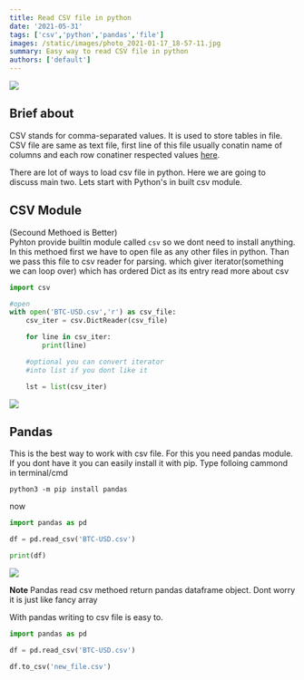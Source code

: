 ```yaml
---
title: Read CSV file in python
date: '2021-05-31'
tags: ['csv','python','pandas','file']
images: /static/images/photo_2021-01-17_18-57-11.jpg
summary: Easy way to read CSV file in python
authors: ['default']
---
```


![](/static/images/read_csv_file-min.png)


## Brief about
CSV stands for comma-separated values. It is used to store tables in file. CSV file are 
same as text file, first line of this file usually conatin name of columns and each row 
conatiner respected values
[here](https://blog.sqlizer.io/posts/csv-history/#:~:text=The%20IBM%20Fortran%20first%20supported%20CSV%20files%20in%201972.&text=%E2%80%8B%20This%20was%20largely%20to,prone%20to%20producing%20incorrect%20results.).


There are lot of ways to load csv file in python. Here we are going to discuss main two.
Lets start with Python's in built csv module.
<br/>


## CSV Module
(Secound Methoed is Better)
<br/>
Pyhton provide builtin module called `csv` so we dont need to install anything.
In this methoed first we have to open file as any other files in python.
Than we pass this file to csv reader for parsing.
which giver iterator(something we can loop over) which has ordered Dict as its entry
read more about csv



```python
import csv

#open
with open('BTC-USD.csv','r') as csv_file:
    csv_iter = csv.DictReader(csv_file)

    for line in csv_iter:
        print(line)

    #optional you can convert iterator
    #into list if you dont like it

    lst = list(csv_iter)

```

![](/static/images/read_csv-min.png)


## Pandas

This is the best way to work with csv file. For this you need 
pandas module. If you dont have it you can easily install it with
pip. Type folloing cammond in terminal/cmd 
```
python3 -m pip install pandas
```
now 

```python
import pandas as pd

df = pd.read_csv('BTC-USD.csv')

print(df)

```
![](/static/images/read_csv_2PNG-min.png)

**Note** Pandas read csv methoed return pandas dataframe object. Dont worry it is just like
fancy array

With pandas writing to csv file is easy to.



```python
import pandas as pd

df = pd.read_csv('BTC-USD.csv')

df.to_csv('new_file.csv')

```


